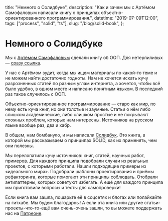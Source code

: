   title: "Немного о Солидбуке",
  description:
    "Как и зачем мы с Артёмом Самофаловым написали книгу о принципах объектно-ориентированного программирования.",
  datetime: "2019-07-09T12:00",
  tags: ["process", "solid", "ts"],
  slug: "/blog/solid-book",
};

# Немного о Солидбуке

Мы с [Артёмом Самофаловым](https://github.com/dex157) сделали книгу об ООП. Для нетерпиливых — [сразу ссылка](https://ota-solid.now.sh).

У нас с Артёмом зудит, когда мы ищем материалы по какой-то теме и не можем найти достаточно годноты. Нам не хочется искать кучу разрозненных статей по разным углам интернета, а хочется, чтобы всё было удобно, в одном месте и написано понятным языком. В последний раз такое случилось с ООП.

Объектно-ориентированное программирование — старо как мир, по нему есть куча книг, но они толстые и заумные. Статьи о нём либо слишком академические, либо слишком простые и не покрывают сложных проблем, которые нам интересны. Источников на русском языке вообще раз, два и хабр.

В общем, нам бомбануло, и мы написали [Солидбук](https://ota-solid.now.sh). Это книга, в которой мы рассказываем о принципах SOLID, как их применять, чем они полезны.

Мы перелопатили кучу источников: книг, статей, научных работ, примеров. Для каждого принципа подобрали случаи из реальных проектов, с которыми работали. Нашли подходящие примеры из «идеального мира». Подобрали шаблоны проектирования и приёмы рефакторинга, которые помогают эти принципы соблюдать. Отобрали антипаттерны, которых советуют избегать. А ещё для каждого принципа мы приготовили вопросы и тесты для самопроверки!

Если книга вам зашла, пошарьте её в соцсетях и блогах или полайкайте на гитхабе. Мы будем благодарны! А если эта книга или другие статьи-проекты-что-то-ещё вам очень-очень зашли, то вы можете поддержать нас на [Патреоне](https://www.patreon.com/open_tech_authors).
